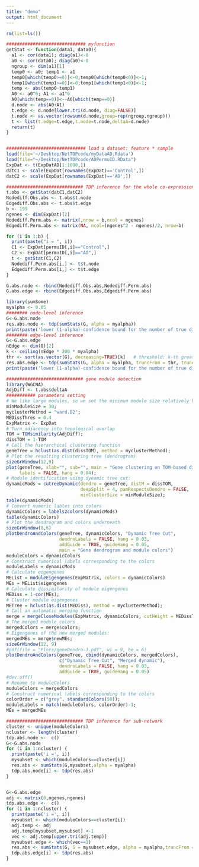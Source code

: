 ```yaml
---
title: "demo"
output: html_document
---
```


```r

rm(list=ls())

############################## myfunction
getStat <- function(data1, data0){
  a1 <- cor(data1); diag(a1)<-0
  a0 <- cor(data0); diag(a0)<-0
  ngroup <- dim(a1)[1]
  temp0 <- a0; temp1 <- a1
  temp0[which(temp0>=0)]<-0;temp0[which(temp0<0)]<-1;
  temp1[which(temp1>=0)]<-0;temp1[which(temp1<0)]<-1;
  temp <- abs(temp0-temp1)
  A0 <- a0^6; A1 <- a1^6
  A0[which(temp==0)]<--A0[which(temp==0)]
  d.node <- abs(A0+A1)
  t.edge <- d.node[lower.tri(d.node, diag=FALSE)]
  t.node <- as.vector(rowsum(d.node,group=rep(ngroup,ngroup)))
  t <- list(t.edge=t.edge,t.node=t.node,deltaA=d.node)
  return(t)
}


############################## load a dataset: feature * sample
load(file='~/Desktop/NetTDPcode/myDataAD.Rdata')
load(file="~/Desktop/NetTDPcode/ADPermuID.RData")
ExpDat <- t(ExpDatAD[1:1000,])
datC1 <- scale(ExpDat[rownames(ExpDat)=='Control',])
datC2 <- scale(ExpDat[rownames(ExpDat)=='AD',])
```



```r
############################# TDP inference for the whole co-expression network
t.obs <- getStat(datC1,datC2)
Nodediff.Obs.abs <- t.obs$t.node
Edgediff.Obs.abs <- t.obs$t.edge
b <- 199
ngenes <- dim(ExpDat)[2]
Nodediff.Perm.abs <- matrix(,nrow = b,ncol = ngenes)
Edgediff.Perm.abs <- matrix(NA, ncol=(ngenes^2 - ngenes)/2, nrow=b)

for (i in 1:b) {
  print(paste("i = ", i))
  C1 <- ExpDat[permuID[,i]=="Control",]
  C2 <- ExpDat[permuID[,i]=="AD",]
  t <- getStat(C1,C2)
  Nodediff.Perm.abs[i,] <- t$t.node
  Edgediff.Perm.abs[i,] <- t$t.edge
}

G.abs.node <- rbind(Nodediff.Obs.abs,Nodediff.Perm.abs)
G.abs.edge <- rbind(Edgediff.Obs.abs,Edgediff.Perm.abs)

library(sumSome)
myalpha <- 0.05
######## node-level inference
G<-G.abs.node
res.abs.node <- tdp(sumStats(G, alpha = myalpha))
print(paste('lower (1-alpha)-confidence bound for the number of true discoveries in the set is',res.abs.node))
######## edge-level inference
G<-G.abs.edge
nEdge <- dim(G)[2]
k <- ceiling(nEdge * 200 * myalpha)
thr <- sort(as.vector(G), decreasing=TRUE)[k]   # threshold: k-th greatest statistic
res.abs.edge <- tdp(sumStats(G, alpha = myalpha, truncFrom = thr, truncTo = 0))
print(paste('lower (1-alpha)-confidence bound for the number of true discoveries in the set is',res.abs.edge))

```


```r
############################# gene module detection
library(WGCNA)
AdjDiff <- t.obs$deltaA
########### parameters setting
# We like large modules, so we set the minimum module size relatively high:
minModuleSize = 30;
myclusterMethod = "ward.D2";
MEDissThres = 0.4
ExpMatrix <- ExpDat
# Turn adjacency into topological overlap
TOM = TOMsimilarity(AdjDiff);
dissTOM = 1-TOM
# Call the hierarchical clustering function
geneTree = hclust(as.dist(dissTOM), method = myclusterMethod);
# Plot the resulting clustering tree (dendrogram)
sizeGrWindow(12,9)
plot(geneTree, xlab="", sub="", main = "Gene clustering on TOM-based dissimilarity",
     labels = FALSE, hang = 0.04);
# Module identification using dynamic tree cut:
dynamicMods = cutreeDynamic(dendro = geneTree, distM = dissTOM,
                            deepSplit = 4, pamRespectsDendro = FALSE,
                            minClusterSize = minModuleSize);
table(dynamicMods)
# Convert numeric lables into colors
dynamicColors = labels2colors(dynamicMods)
table(dynamicColors)
# Plot the dendrogram and colors underneath
sizeGrWindow(8,6)
plotDendroAndColors(geneTree, dynamicColors, "Dynamic Tree Cut",
                    dendroLabels = FALSE, hang = 0.03,
                    addGuide = TRUE, guideHang = 0.05,
                    main = "Gene dendrogram and module colors")
moduleColors = dynamicColors
# Construct numerical labels corresponding to the colors
moduleLabels = dynamicMods
# Calculate eigengenes
MEList = moduleEigengenes(ExpMatrix, colors = dynamicColors)
MEs = MEList$eigengenes
# Calculate dissimilarity of module eigengenes
MEDiss = 1-cor(MEs);
# Cluster module eigengenes
METree = hclust(as.dist(MEDiss), method = myclusterMethod);
# Call an automatic merging function
merge = mergeCloseModules(ExpMatrix, dynamicColors, cutHeight = MEDissThres, verbose = 3)
# The merged module colors
mergedColors = merge$colors;
# Eigengenes of the new merged modules:
mergedMEs = merge$newMEs;
sizeGrWindow(12, 9)
#pdf(file = "Plots/geneDendro-3.pdf", wi = 9, he = 6)
plotDendroAndColors(geneTree, cbind(dynamicColors, mergedColors),
                    c("Dynamic Tree Cut", "Merged dynamic"),
                    dendroLabels = FALSE, hang = 0.03,
                    addGuide = TRUE, guideHang = 0.05)
#dev.off()
# Rename to moduleColors
moduleColors = mergedColors
# Construct numerical labels corresponding to the colors
colorOrder = c("grey", standardColors(50));
moduleLabels = match(moduleColors, colorOrder)-1;
MEs = mergedMEs

############################# TDP inference for sub-network
cluster <- unique(moduleColors)
ncluster <- length(cluster)
tdp.abs.node <-  c()
G<-G.abs.node
for (i in 1:ncluster) {
  print(paste('i =', i))
  mysubset <- which(moduleColors==cluster[i])
  res.abs <- sumStats(G,mysubset,alpha = myalpha)
  tdp.abs.node[i] <- tdp(res.abs) 
}


G<-G.abs.edge
adj <- matrix(0,ngenes,ngenes)
tdp.abs.edge <-  c()
for (i in 1:ncluster) {
  print(paste('i =', i))
  mysubset <- which(moduleColors==cluster[i])
  adj.temp <- adj
  adj.temp[mysubset,mysubset] <-1
  vec <- adj.temp[upper.tri(adj.temp)]
  mysubset.edge <- which(vec==1)
  res.abs <- sumStats(G, S = mysubset.edge, alpha = myalpha,truncFrom = thr, truncTo = 0)
  tdp.abs.edge[i] <- tdp(res.abs)
}
```





